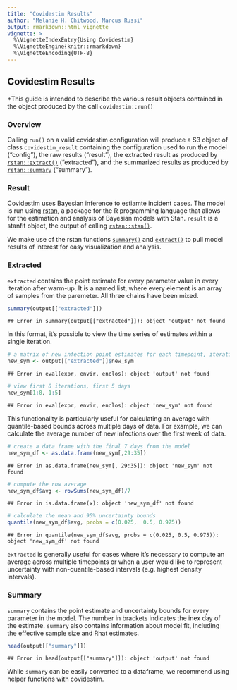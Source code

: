 ```yaml
---
title: "Covidestim Results"
author: "Melanie H. Chitwood, Marcus Russi" 
output: rmarkdown::html_vignette
vignette: >
  %\VignetteIndexEntry{Using Covidestim}
  %\VignetteEngine{knitr::rmarkdown}
  %\VignetteEncoding{UTF-8}
---
```

## Covidestim Results

*This guide is intended to describe the various result objects contained in the object produced by the call `covidestim::run()`

### Overview

Calling `run()` on a valid covidestim configuration will produce a S3 object of class `covidestim_result` containing the configuration used to run the model ("config"), the raw results ("result"), the extracted result as produced by [`rstan::extract()`](https://mc-stan.org/rstan/reference/stanfit-method-extract.html) ("extracted"), and the summarized results as produced by [`rstan::summary`](https://mc-stan.org/rstan/reference/stanfit-method-summary.html) ("summary"). 



### Result
Covidestim uses Bayesian inference to estiamte incident cases. The model is run using [rstan](https://mc-stan.org/users/interfaces/rstan), a package for the R programming language that allows for the estimation and analysis of Bayesian models with Stan. `result` is a stanfit object, the output of calling [`rstan::stan()`](https://mc-stan.org/rstan/reference/stanfit-class.html). 

We make use of the rstan functions [`summary()`](https://mc-stan.org/rstan/reference/stanfit-method-summary.html) and  [`extract()`](https://mc-stan.org/rstan/reference/stanfit-method-extract.html) to pull model results of interest for easy visualization and analysis. 

### Extracted
`extracted` contains the point estimate for every parameter value in every iteration after warm-up. It is a named list, where every element is an array of samples from the paremeter. All three chains have been mixed. 


```r
summary(output[["extracted"]])
```

```
## Error in summary(output[["extracted"]]): object 'output' not found
```
In this format, it's possible to view the time series of estimates within a single iteration. 

```r
# a matrix of new infection point estimates for each timepoint, iteration
new_sym <- output[["extracted"]]$new_sym
```

```
## Error in eval(expr, envir, enclos): object 'output' not found
```

```r
# view first 8 iterations, first 5 days
new_sym[1:8, 1:5]
```

```
## Error in eval(expr, envir, enclos): object 'new_sym' not found
```
This functionality is particularly useful for calculating an average with quantile-based bounds across multiple days of data. For example, we can calculate the average number of new infections over the first week of data. 

```r
# create a data frame with the final 7 days from the model 
new_sym_df <- as.data.frame(new_sym[,29:35]) 
```

```
## Error in as.data.frame(new_sym[, 29:35]): object 'new_sym' not found
```

```r
# compute the row average 
new_sym_df$avg <- rowSums(new_sym_df)/7
```

```
## Error in is.data.frame(x): object 'new_sym_df' not found
```

```r
# calculate the mean and 95% uncertainty bounds
quantile(new_sym_df$avg, probs = c(0.025,  0.5, 0.975))
```

```
## Error in quantile(new_sym_df$avg, probs = c(0.025, 0.5, 0.975)): object 'new_sym_df' not found
```
`extracted` is generally useful for cases where it's necessary to compute an average across multiple timepoints or when a user would like to represent uncertainty with non-quantile-based intervals (e.g. highest density intervals). 

### Summary
`summary` contains the point estimate and uncertainty bounds for every parameter in the model. The number in brackets indicates the inex day of the estimate. `summary` also contains information about model fit, including the effective sample size and Rhat estimates. 

```r
head(output[["summary"]])
```

```
## Error in head(output[["summary"]]): object 'output' not found
```
While `summary` can be easily converted to a dataframe, we recommend using helper functions with covidestim. 
